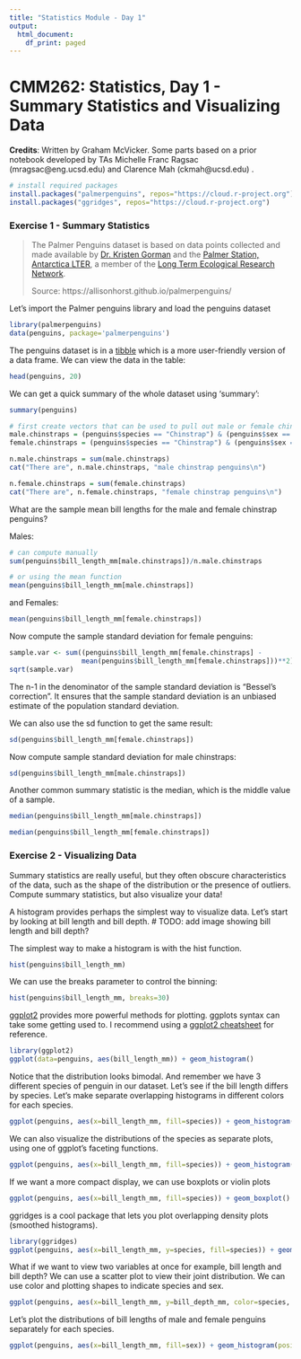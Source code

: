 ```yaml
---
title: "Statistics Module - Day 1"
output:
  html_document:
    df_print: paged
---
```


# CMM262: Statistics, Day 1 - Summary Statistics and Visualizing Data

**Credits**: Written by Graham McVicker. Some parts based on a prior notebook developed by TAs Michelle Franc Ragsac (mragsac@eng.ucsd.edu) and Clarence Mah (ckmah@ucsd.edu) .


```r
# install required packages
install.packages("palmerpenguins", repos="https://cloud.r-project.org")
install.packages("ggridges", repos="https://cloud.r-project.org")
```


### Exercise 1 - Summary Statistics


> The Palmer Penguins dataset is based on data points collected and made available by [Dr. Kristen Gorman](https://www.uaf.edu/cfos/people/faculty/detail/kristen-gorman.php) and the [Palmer Station, Antarctica LTER](https://pal.lternet.edu/), a member of the [Long Term Ecological Research Network](https://lternet.edu/).
>
> Source: https://allisonhorst.github.io/palmerpenguins/


Let's import the Palmer penguins library and load the penguins dataset
```r
library(palmerpenguins)
data(penguins, package='palmerpenguins')
```

The penguins dataset is in a [tibble](https://www.rstudio.com/blog/tibble-1-0-0/) which is a more user-friendly version of a data frame. We can view the data in the table:
```r
head(penguins, 20)
```


We can get a quick summary of the whole dataset using 'summary':

```r
summary(penguins)
```


```r
# first create vectors that can be used to pull out male or female chinstrap penguins
male.chinstraps = (penguins$species == "Chinstrap") & (penguins$sex == "male")
female.chinstraps = (penguins$species == "Chinstrap") & (penguins$sex == "female")
```

```r
n.male.chinstraps = sum(male.chinstraps)
cat("There are", n.male.chinstraps, "male chinstrap penguins\n")
```

```r
n.female.chinstraps = sum(female.chinstraps)
cat("There are", n.female.chinstraps, "female chinstrap penguins\n")
```

What are the sample mean bill lengths for the male and female chinstrap penguins?

Males: 
```r
# can compute manually
sum(penguins$bill_length_mm[male.chinstraps])/n.male.chinstraps

# or using the mean function
mean(penguins$bill_length_mm[male.chinstraps])
```

and Females:
```r
mean(penguins$bill_length_mm[female.chinstraps])
```

Now compute the sample standard deviation for female penguins:
```r
sample.var <- sum((penguins$bill_length_mm[female.chinstraps] -
                  mean(penguins$bill_length_mm[female.chinstraps]))**2)/(n.female.chinstraps-1)
sqrt(sample.var)
```

The n-1 in the denominator of the sample standard deviation is "Bessel's correction". It ensures that the sample standard deviation is an unbiased estimate of the population standard deviation.

We can also use the sd function to get the same result:
```r
sd(penguins$bill_length_mm[female.chinstraps])
```

Now compute sample standard deviation for male chinstraps:
```r
sd(penguins$bill_length_mm[male.chinstraps])
```

Another common summary statistic is the median, which is the middle value of a sample.
```r
median(penguins$bill_length_mm[male.chinstraps])
```

```r
median(penguins$bill_length_mm[female.chinstraps])
```




### Exercise 2 - Visualizing Data

Summary statistics are really useful, but they often obscure characteristics of the data, such as the shape of the distribution or the presence of outliers.  Compute summary statistics, but also visualize your data! 

A histogram provides perhaps the simplest way to visualize data. Let's start by looking at bill length and bill depth. 
# TODO: add image showing bill length and bill depth?

The simplest way to make a histogram is with the hist function. 
```r
hist(penguins$bill_length_mm)
```

We can use the breaks parameter to control the binning:
```r
hist(penguins$bill_length_mm, breaks=30)
```

[ggplot2](https://ggplot2.tidyverse.org/index.html) provides more powerful methods for plotting. ggplots syntax can take some getting used to. I recommend using a [ggplot2 cheatsheet](https://www.maths.usyd.edu.au/u/UG/SM/STAT3022/r/current/Misc/data-visualization-2.1.pdf) for reference.


```r
library(ggplot2)
ggplot(data=penguins, aes(bill_length_mm)) + geom_histogram()
```


Notice that the distribution looks bimodal. And remember we have 3 different species of penguin in our dataset. Let's see if the bill length differs by species. Let's make separate overlapping histograms in different colors for each species.

```r
ggplot(penguins, aes(x=bill_length_mm, fill=species)) + geom_histogram(position="identity", alpha=0.6, binwidth=2)
```

We can also visualize the distributions of the species as separate plots, using one of ggplot's faceting functions.

```r
ggplot(penguins, aes(x=bill_length_mm, fill=species)) + geom_histogram(binwidth=2) + facet_wrap(.~species)
```

If we want a more compact display, we can use boxplots or violin plots


```r
ggplot(penguins, aes(x=bill_length_mm, fill=species)) + geom_boxplot()
```



ggridges is a cool package that lets you plot overlapping density plots (smoothed histograms).

```r
library(ggridges)
ggplot(penguins, aes(x=bill_length_mm, y=species, fill=species)) + geom_density_ridges()
```


What if we want to view two variables at once for example, bill length and bill depth? We can use a scatter plot to view their joint distribution. We can use color and plotting shapes to indicate species and sex. 

```r
ggplot(penguins, aes(x=bill_length_mm, y=bill_depth_mm, color=species, shape=sex)) + geom_point()
```



Let's plot the distributions of bill lengths of male and female penguins separately for each species.

```r
ggplot(penguins, aes(x=bill_length_mm, fill=sex)) + geom_histogram(position="identity", alpha=0.6, binwidth=2) + facet_wrap(.~species)
```








